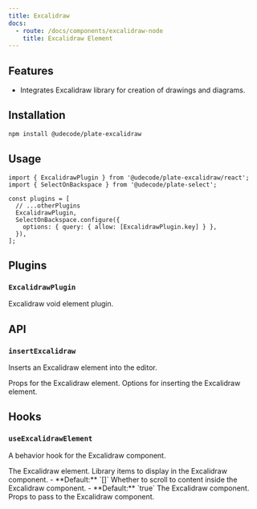 ```yaml
---
title: Excalidraw
docs:
  - route: /docs/components/excalidraw-node
    title: Excalidraw Element
---
```


<ComponentPreview name="excalidraw-demo" />

<PackageInfo>

## Features

- Integrates Excalidraw library for creation of drawings and diagrams.

</PackageInfo>

## Installation

```bash
npm install @udecode/plate-excalidraw
```

## Usage

```tsx
import { ExcalidrawPlugin } from '@udecode/plate-excalidraw/react';
import { SelectOnBackspace } from '@udecode/plate-select';

const plugins = [
  // ...otherPlugins
  ExcalidrawPlugin,
  SelectOnBackspace.configure({
    options: { query: { allow: [ExcalidrawPlugin.key] } },
  }),
];
```

## Plugins

### `ExcalidrawPlugin`

Excalidraw void element plugin.

## API

### `insertExcalidraw`

Inserts an Excalidraw element into the editor.

<API name="insertExcalidraw">
<APIParameters>
  <APIItem name="props" type="NodeProps<TExcalidrawElement>" optional>
    Props for the Excalidraw element.
  </APIItem>
  <APIItem name="options" type="InsertNodesOptions" optional>
    Options for inserting the Excalidraw element.
  </APIItem>
</APIParameters>
</API>

## Hooks

### `useExcalidrawElement`

A behavior hook for the Excalidraw component.

<API name="useExcalidrawElement">
<APIState>
  <APIItem name="element" type="TExcalidrawElement">
    The Excalidraw element.
  </APIItem>
  <APIItem name="libraryItems" type="LibraryItems" optional>
    Library items to display in the Excalidraw component.
    - **Default:** `[]`
  </APIItem>
  <APIItem name="scrollToContent" type="boolean" optional>
    Whether to scroll to content inside the Excalidraw component.
    - **Default:** `true`
  </APIItem>
</APIState>

<APIReturns type="object">
  <APIItem name="Excalidraw" type="any">
    The Excalidraw component.
  </APIItem>
  <APIItem name="excalidrawProps" type="ExcalidrawProps">
    Props to pass to the Excalidraw component.
  </APIItem>
</APIReturns>
</API>
